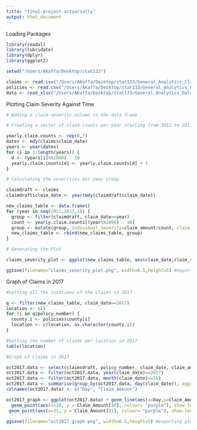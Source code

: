 ```yaml
---
title: "final-project-actuarially"
output: html_document
---
```

Loading Packages
```r
library(readxl)
library(lubridate)
library(dplyr)
library(ggplot2)

setwd("/Users/AKaffa/Desktop/stat133")
```

```r
claims <- read.csv("/Users/AKaffa/Desktop/stat133/General_Analytics_Claims.csv")
policies <- read.csv("/Users/AKaffa/Desktop/stat133/General_Analytics_Policies.csv")
data <- read_xlsx("/Users/AKaffa/Desktop/stat133/General_Analytics_Data.xlsx")
```

Plotting Claim Severity Against Time 
```r
# Adding a claim severity column to the data frame

# Creating a vector of claim counts per year starting from 2011 to 2017

yearly.claim.counts <- rep(0,7)
dates <- mdy(claims$claim_date)
years <- year(dates)
for (i in 1:length(years)) {
  d <- (years[i]%%1000) - 10
  yearly.claim.counts[d] <- yearly.claim.counts[d] + 1
}

# Calculating the severities per year group 

claimdraft <- claims
claimdraft$claim_date <- year(mdy(claimdraft$claim_date))

new_claims_table <- data.frame()
for (year in seq(2011,2017,1)) {
  group <- filter(claimdraft, claim_date==year)
  count <- yearly.claim.counts[(year%%1000) - 10]
  group <- mutate(group, individual_severity=claim_amount/count, claim_severity = sum(claim_amount)/count)
  new_claims_table <- rbind(new_claims_table, group)
}
```


```r
# Generating the Plot

claims_severity_plot <- ggplot(new_claims_table, aes(claim_date,claim_severity)) + theme_classic() + geom_line() + xlab("Date") + ylab("Claim Severity") + geom_point(aes(x= 2017, y = max(claim_severity), colour= "purple"), show.legend = FALSE) + ggtitle("Claim Severities over 7 Years (2012-2017)")

ggsave(filename="claims_severity_plot.png", width=6.5,height=5) #exporting plot to add to the report
```

Graph of Claims in 2017
```r

#Getting all the locations of the claims in 2017 

q <- filter(new_claims_table, claim_date==2017)
location <- c()
for (i in q$policy_number) {  
  county.i <- policies$county[i]
  location <- c(location, as.character(county.i))
}  

#Getting the number of claims per location in 2017 
table(location)

#Graph of Claims in 2017

oct2017.data <- select(claimsdraft, policy_number, claim_date, claim_amount)
oct2017.data <- filter(oct2017.data, year(claim_date)==2017)
oct2017.data <- filter(oct2017.data, month(claim_date)==10)
oct2017.data <- summarise(group_by(oct2017.data, day(claim_date)), aggregate.amount = sum(claim_amount)) # Aggregating daily claim amounts
colnames(oct2017.data) <- c("Day", "Claim_Amount")

oct2017_graph <- ggplot(oct2017.data) + geom_line(aes(x=Day,y=Claim_Amount)) + labs(x="Date", y="Claim Amount", title ="Claim Amounts Through October Northern California Wildfires") + theme_classic() + 
  geom_point(aes(x=10, y = Claim_Amount[10], colour= "purple"), show.legend = FALSE) +
 geom_point(aes(x=31, y = Claim_Amount[31], colour= "purple"), show.legend = FALSE) 

ggsave(filename="oct2017_graph.png", width=6.5,height=5) #exporting plot to add to the report
```

